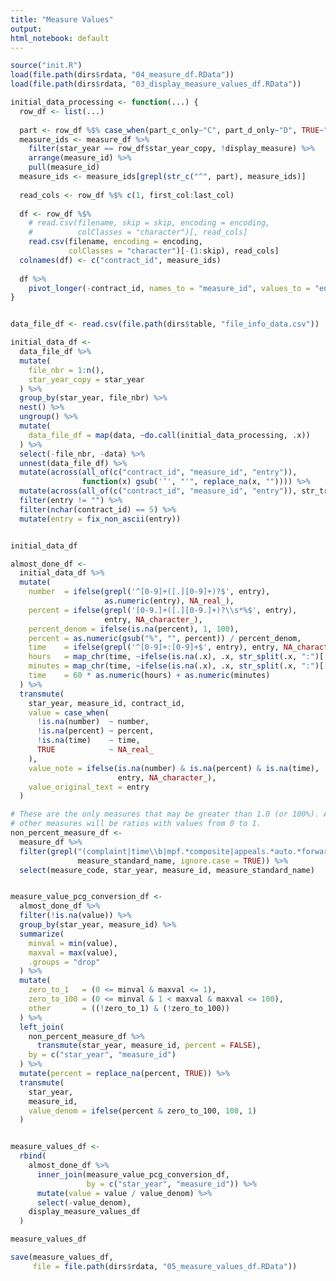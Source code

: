 ```yaml
---
title: "Measure Values"
output:
html_notebook: default
---
```



```r
source("init.R")
load(file.path(dirs$rdata, "04_measure_df.RData"))
load(file.path(dirs$rdata, "03_display_measure_values_df.RData"))
```


```r

initial_data_processing <- function(...) {
  row_df <- list(...)
  
  part <- row_df %$% case_when(part_c_only~"C", part_d_only~"D", TRUE~"")
  measure_ids <- measure_df %>%
    filter(star_year == row_df$star_year_copy, !display_measure) %>%
    arrange(measure_id) %>%
    pull(measure_id)
  measure_ids <- measure_ids[grepl(str_c("^", part), measure_ids)]
  
  read_cols <- row_df %$% c(1, first_col:last_col)
  
  df <- row_df %$%
    # read.csv(filename, skip = skip, encoding = encoding,
    #          colClasses = "character")[, read_cols]
    read.csv(filename, encoding = encoding,
             colClasses = "character")[-(1:skip), read_cols]
  colnames(df) <- c("contract_id", measure_ids)
  
  df %>%
    pivot_longer(-contract_id, names_to = "measure_id", values_to = "entry")
}


data_file_df <- read.csv(file.path(dirs$table, "file_info_data.csv"))

initial_data_df <-
  data_file_df %>%
  mutate(
    file_nbr = 1:n(),
    star_year_copy = star_year
  ) %>%
  group_by(star_year, file_nbr) %>%
  nest() %>%
  ungroup() %>%
  mutate(
    data_file_df = map(data, ~do.call(initial_data_processing, .x))
  ) %>%
  select(-file_nbr, -data) %>%
  unnest(data_file_df) %>%
  mutate(across(all_of(c("contract_id", "measure_id", "entry")),
                function(x) gsub('’', "'", replace_na(x, "")))) %>%
  mutate(across(all_of(c("contract_id", "measure_id", "entry")), str_trim)) %>%
  filter(entry != "") %>%
  filter(nchar(contract_id) == 5) %>%
  mutate(entry = fix_non_ascii(entry))


initial_data_df
```




```r

almost_done_df <-
  initial_data_df %>%
  mutate(
    number  = ifelse(grepl('^[0-9]+([.][0-9]+)?$', entry),
                     as.numeric(entry), NA_real_),
    percent = ifelse(grepl('[0-9.]+([.][0-9.]+)?\\s*%$', entry),
                     entry, NA_character_),
    percent_denom = ifelse(is.na(percent), 1, 100),
    percent = as.numeric(gsub("%", "", percent)) / percent_denom,
    time    = ifelse(grepl('^[0-9]+:[0-9]+$', entry), entry, NA_character_),
    hours   = map_chr(time, ~ifelse(is.na(.x), .x, str_split(.x, ":")[[1]][1])),
    minutes = map_chr(time, ~ifelse(is.na(.x), .x, str_split(.x, ":")[[1]][2])),
    time    = 60 * as.numeric(hours) + as.numeric(minutes)
  ) %>%
  transmute(
    star_year, measure_id, contract_id,
    value = case_when(
      !is.na(number)  ~ number,
      !is.na(percent) ~ percent,
      !is.na(time)    ~ time,
      TRUE            ~ NA_real_
    ),
    value_note = ifelse(is.na(number) & is.na(percent) & is.na(time),
                        entry, NA_character_),
    value_original_text = entry
  )

# These are the only measures that may be greater than 1.0 (or 100%). All
# other measures will be ratios with values from 0 to 1.
non_percent_measure_df <-
  measure_df %>%
  filter(grepl("(complaint|time\\b|mpf.*composite|appeals.*auto.*forward)",
               measure_standard_name, ignore.case = TRUE)) %>%
  select(measure_code, star_year, measure_id, measure_standard_name)


measure_value_pcg_conversion_df <-
  almost_done_df %>%
  filter(!is.na(value)) %>%
  group_by(star_year, measure_id) %>%
  summarize(
    minval = min(value),
    maxval = max(value),
    .groups = "drop"
  ) %>%
  mutate(
    zero_to_1   = (0 <= minval & maxval <= 1),
    zero_to_100 = (0 <= minval & 1 < maxval & maxval <= 100),
    other       = ((!zero_to_1) & (!zero_to_100))
  ) %>%
  left_join(
    non_percent_measure_df %>%
      transmute(star_year, measure_id, percent = FALSE),
    by = c("star_year", "measure_id")
  ) %>%
  mutate(percent = replace_na(percent, TRUE)) %>%
  transmute(
    star_year,
    measure_id,
    value_denom = ifelse(percent & zero_to_100, 100, 1)
  )


measure_values_df <-
  rbind(
    almost_done_df %>%
      inner_join(measure_value_pcg_conversion_df,
                 by = c("star_year", "measure_id")) %>%
      mutate(value = value / value_denom) %>%
      select(-value_denom),
    display_measure_values_df
  )

measure_values_df
```


```r
save(measure_values_df,
     file = file.path(dirs$rdata, "05_measure_values_df.RData"))
```


